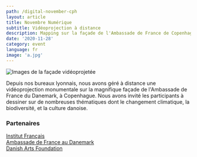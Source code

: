 ```yaml
---
path: /digital-november-cph
layout: article
title: Novembre Numérique
subtitle: Vidéoprojection à distance
description: Mapping sur la façade de l'Ambassade de France de Copenhague à l'occasion de Novembre Numérique, un événement international organisé par l'Institut Français.
date: '2020-11-28'
category: event
language: fr
image: 'a.jpg'
---
```


![Images de la façade vidéoprojetée](cph.jpg)

Depuis nos bureaux lyonnais, nous avons géré à distance une vidéoprojection monumentale sur la magnifique façade de l'Ambassade de France du Danemark, à Copenhague. Nous avons invité les participants à dessiner sur de nombreuses thématiques dont le changement climatique, la biodiversité, et la culture danoise.

### Partenaires

[Institut Français](https://www.institutfrancais.com/)  
[Ambassade de France au Danemark](https://dk.ambafrance.org/)  
[Danish Arts Foundation](https://www.kunst.dk/)
